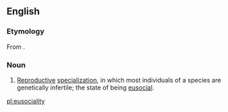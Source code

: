==English==


===Etymology===

From {{suffix|eusocial|ity|lang=en}}.

===Noun===
{{en-noun|-}}
{{wikipedia}}

# {{context|biology|lang=en}} [[reproductive|Reproductive]] [[specialization]], in which most individuals of a species are genetically infertile; the state of being [[eusocial]].

[[pl:eusociality]]